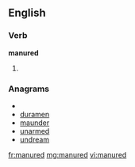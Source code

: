 ==English==

===Verb===
'''manured'''

# {{past of|manure}}

===Anagrams===
* {{alphagram|ademnru}}
* [[duramen#English|duramen]]
* [[maunder#English|maunder]]
* [[unarmed#English|unarmed]]
* [[undream#English|undream]]

[[fr:manured]]
[[mg:manured]]
[[vi:manured]]